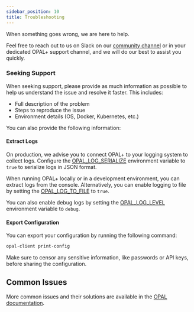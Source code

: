 ```yaml
---
sidebar_position: 10
title: Troubleshooting
---
```


When something goes wrong, we are here to help.

Feel free to reach out to us on Slack on our [community channel](https://bit.ly/opal-slack)
or in your dedicated OPAL+ support channel, and we will do our best to assist you quickly.

### Seeking Support

When seeking support, please provide as much information as possible to help us understand the issue and resolve it faster.
This includes:
* Full description of the problem
* Steps to reproduce the issue
* Environment details (OS, Docker, Kubernetes, etc.)

You can also provide the following information:

#### Extract Logs

On production, we advise you to connect OPAL+ to your logging system to collect logs.
Configure the [OPAL_LOG_SERIALIZE](/getting-started/configuration) environment variable to `true` to serialize logs in JSON format.

When running OPAL+ locally or in a development environment, you can extract logs from the console.
Alternatively, you can enable logging to file by setting the [OPAL_LOG_TO_FILE](/getting-started/configuration) to `true`.

You can also enable debug logs by setting the [OPAL_LOG_LEVEL](/getting-started/configuration) environment variable to `debug`.

#### Export Configuration

You can export your configuration by running the following command:

```bash
opal-client print-config
```

Make sure to censor any sensitive information, like passwords or API keys, before sharing the configuration.

## Common Issues

More common issues and their solutions are available in the [OPAL documentation](/getting-started/running-opal/troubleshooting).
